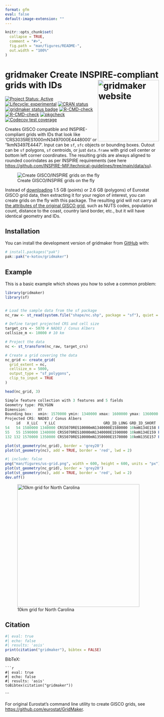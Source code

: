 ```yaml
---
format: gfm
eval: false
default-image-extension: ""
---
```


<!-- README.md is generated from README.Rmd. Please edit that file -->

```r
knitr::opts_chunk$set(
  collapse = TRUE,
  comment = "#>",
  fig.path = "man/figures/README-",
  out.width = "100%"
)
```

# gridmaker Create INSPIRE-compliant grids with IDs <a href="https://www.ekotov.pro/gridmaker/"><img src="man/figures/logo.png" align="right" width="200" alt="gridmaker website" /></a>

<!-- badges: start -->
[![Project Status: Active](https://www.repostatus.org/badges/latest/active.svg)](https://www.repostatus.org/#active)
[![Lifecycle: experimental](https://img.shields.io/badge/lifecycle-experimental-orange.svg)](https://lifecycle.r-lib.org/articles/stages.html#experimental)
[![CRAN status](https://www.r-pkg.org/badges/version/gridmaker)](https://CRAN.R-project.org/package=gridmaker)
[![gridmaker status badge](https://e-kotov.r-universe.dev/gridmaker/badges/version)](https://e-kotov.r-universe.dev/gridmaker)
[![R-CMD-check](https://github.com/e-kotov/gridmaker/actions/workflows/R-CMD-check.yaml/badge.svg)](https://github.com/e-kotov/gridmaker/actions/workflows/R-CMD-check.yaml)
[![R-CMD-check](https://github.com/e-kotov/gridmaker/actions/workflows/R-CMD-check.yaml/badge.svg)](https://github.com/e-kotov/gridmaker/actions/workflows/R-CMD-check.yaml)
[![pkgcheck](https://github.com/e-kotov/gridmaker/workflows/pkgcheck/badge.svg)](https://github.com/e-kotov/gridmaker/actions?query=workflow%3Apkgcheck)
[![Codecov test coverage](https://codecov.io/gh/e-kotov/gridmaker/graph/badge.svg)](https://app.codecov.io/gh/e-kotov/gridmaker)
<!-- badges: end -->

Creates GISCO compatible and INSPIRE-compliant grids with IDs that look like 'CRS3035RES1000mN3497000E4448000' or '1kmN3497E4447'. Input can be `sf`, `sfc` objects or bounding boxes. Outout can be `sf` polygons, `sf` centroids, or just `data.frame` with grid cell center or bottom left corner coordinates. The resulting grids are always aligned to rounded coorindates as per INSPIRE requirements (see here [https://github.com/INSPIRE-MIF/technical-guidelines/tree/main/data/su](https://github.com/INSPIRE-MIF/technical-guidelines/tree/main/data/su)).

![Create GISCO/INSPIRE grids on the fly](man/figures/malta.png)

::: callout-tip
Instead of [downloading](https://ec.europa.eu/eurostat/web/gisco/geodata/grids) 1.5 GB (points) or 2.6 GB (polygons) of Eurostat GISCO grid data, then extracting it for your region of interest, you can create grids on the fly with this package. The resulting grid will not carry all [the attributes of the original GISCO grid](https://gisco-services.ec.europa.eu/grid/GISCO_grid_metadata.pdf), such as NUTS codes, population count, distance to the coast, country land border, etc., but it will have identical geometry and IDs.
:::


## Installation

You can install the development version of gridmaker from [GitHub](https://github.com/e-kotov/gridmaker) with:

``` r
# install.packages("pak")
pak::pak("e-kotov/gridmaker")
```

## Example

This is a basic example which shows you how to solve a common problem:

```r
library(gridmaker)
library(sf)


# Load the sample data from the sf package
nc_raw <- st_read(system.file("shape/nc.shp", package = "sf"), quiet = TRUE)

# Define target projected CRS and cell size
target_crs <- 5070 # NAD83 / Conus Albers
cellsize_m <- 10000 # 10 km

# Project the data
nc <- st_transform(nc_raw, target_crs)

# Create a grid covering the data
nc_grid <- create_grid(
  grid_extent = nc,
  cellsize_m = 5000,
  output_type = "sf_polygons",
  clip_to_input = TRUE
)

head(nc_grid, 3)
```

```r
Simple feature collection with 3 features and 5 fields
Geometry type: POLYGON
Dimension:     XY
Bounding box:  xmin: 1570000 ymin: 1340000 xmax: 1600000 ymax: 1360000
Projected CRS: NAD83 / Conus Albers
     id   X_LLC   Y_LLC                      GRD_ID_LONG GRD_ID_SHORT                       geometry
54   54 1580000 1340000 CRS5070RES10000mN1340000E1580000 10kmN134E158 POLYGON ((1580000 1340000, ...
55   55 1590000 1340000 CRS5070RES10000mN1340000E1590000 10kmN134E159 POLYGON ((1590000 1340000, ...
132 132 1570000 1350000 CRS5070RES10000mN1350000E1570000 10kmN135E157 POLYGON ((1570000 1350000, ...
```

```r
plot(st_geometry(nc_grid), border = 'grey20')
plot(st_geometry(nc), add = TRUE, border = 'red', lwd = 2)
```


```r
#| include: false
png("man/figures/us-grid.png", width = 600, height = 600, units = "px")
plot(st_geometry(nc_grid), border = 'grey20')
plot(st_geometry(nc), add = TRUE, border = 'red', lwd = 2)
dev.off()
```

![10km grid for North Carolina](man/figures/us-grid.png){width=400px alt="10km grid for North Carolina"}

## Citation

```r
#| eval: true
#| echo: false
#| results: 'asis'
print(citation("gridmaker"), bibtex = FALSE)
```

BibTeX:
```
```r
#| eval: true
#| echo: false
#| results: 'asis'
toBibtex(citation("gridmaker"))
```
```

::: callout-note
For original Eurostat's command line utility to create GISCO grids, see [https://github.com/eurostat/GridMaker](https://github.com/eurostat/GridMaker).
:::
